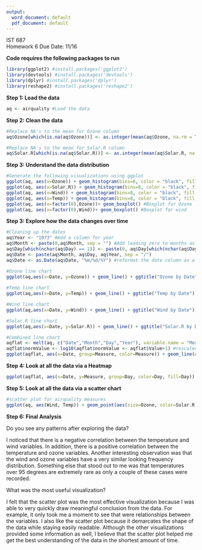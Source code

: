 ---
output:
  word_document: default
  pdf_document: default
---
IST 687  
Homework 6
Due Date: 11/16   

**Code requires the following packages to run**

```{r}
library(ggplot2) #install.packages('ggplot2')
library(devtools) #install.packages('devtools')
library(dplyr) #install.packages('dplyr')
library(reshape2) #install.packages('reshape2')
```

**Step 1: Load the data**

```{r}
aq <- airquality #Load the data
```

**Step 2: Clean the data**

```{r}
#Replace NA's to the mean for Ozone column
aq$Ozone[which(is.na(aq$Ozone))] <- as.integer(mean(aq$Ozone, na.rm = TRUE))

#Replace NA's to the mean for Solar.R column
aq$Solar.R[which(is.na(aq$Solar.R))] <- as.integer(mean(aq$Solar.R, na.rm = TRUE))
```

**Step 3: Understand the data distribution**

```{r}
#Generate the following visualizations using ggplot
ggplot(aq, aes(x=Ozone)) + geom_histogram(bins=8, color = "black", fill = "white") #histogram of ozone
ggplot(aq, aes(x=Solar.R)) + geom_histogram(bins=8, color = "black", fill = "white") #histogram of Solar.R
ggplot(aq, aes(x=Wind)) + geom_histogram(bins=8, color = "black", fill = "white") #histogram of Wind
ggplot(aq, aes(x=Temp)) + geom_histogram(bins=8, color = "black", fill = "white") #histogram of Temp
ggplot(aq, aes(x=factor(0),Ozone))+ geom_boxplot() #Boxplot for Ozone
ggplot(aq, aes(x=factor(0),Wind))+ geom_boxplot() #Boxplot for wind
```

**Step 3: Explore how the data changes over time**

```{r}
#Cleaning up the dates
aq$Year <- "1973" #Add a column for year
aq$Month <- paste(0,aq$Month, sep = "") #Add leading zero to months as needed
aq$Day[which(nchar(aq$Day) == 1)] <- paste(0, aq$Day[which(nchar(aq$Day) == 1)], sep = "") #Add leading zero to day as needed
aq$Date <- paste(aq$Month, aq$Day, aq$Year, sep = "/")
aq$Date <- as.Date(aq$Date, "%m/%d/%Y") #reformat the date column as a date mode

#Ozone line chart
ggplot(aq,aes(x=Date, y=Ozone)) + geom_line() + ggtitle("Ozone by Date")
       
#Temp line chart
ggplot(aq,aes(x=Date, y=Temp)) + geom_line() + ggtitle("Temp by Date")

#Wind line chart
ggplot(aq,aes(x=Date, y=Wind)) + geom_line() + ggtitle("Wind by Date")

#Solar.R line chart
ggplot(aq,aes(x=Date, y=Solar.R)) + geom_line() + ggtitle("Solar.R by Date")

#Combined line chart
aqflat <- melt(aq, c("Date","Month","Day","Year"), variable.name = "Measure", value.name = "Value") #new dataframe that is in tabular form
aqflat$normValue <- log10(aqflat$normValue <- aqflat$Value+1) #rescaled  values
ggplot(aqflat, aes(x=Date, group=Measure, color=Measure)) + geom_line(aes(y=normValue)) #Combined line chart
```

**Step 4: Look at all the data via a Heatmap**

```{r}
ggplot(aqflat, aes(x=Date, y=Measure, group=Day, color=Day, fill=Day)) + geom_tile(aes(fill=Value))
```

**Step 5: Look at all the data via a scatter chart**

```{r}
#scatter plot for airquality measures
ggplot(aq, aes(Wind, Temp)) + geom_point(aes(size=Ozone, color=Solar.R))
```

**Step 6: Final Analysis**

Do you see any patterns after exploring the data?

I noticed that there is a negative correlation between the temperature and wind variables. In addition, there is a positive correlation between the temperature and ozone variables. Another interesting observation was that the wind and ozone variables have a very similar looking frequency distribution. Something else that stood out to me was that temperatures over 95 degrees are extremely rare as only a couple of these cases were recorded. 

What was the most useful visualization?

I felt that the scatter plot was the most effective visualization because I was able to very quickly draw meaningful conclusion from the data. For example, it only took me a moment to see that were relationships between the variables. I also like the scatter plot because it demarcates the shape of the data while staying easily readable. Although the other visualizations provided some information as well, I believe that the scatter plot helped me get the best understanding of the data in the shortest amount of time. 